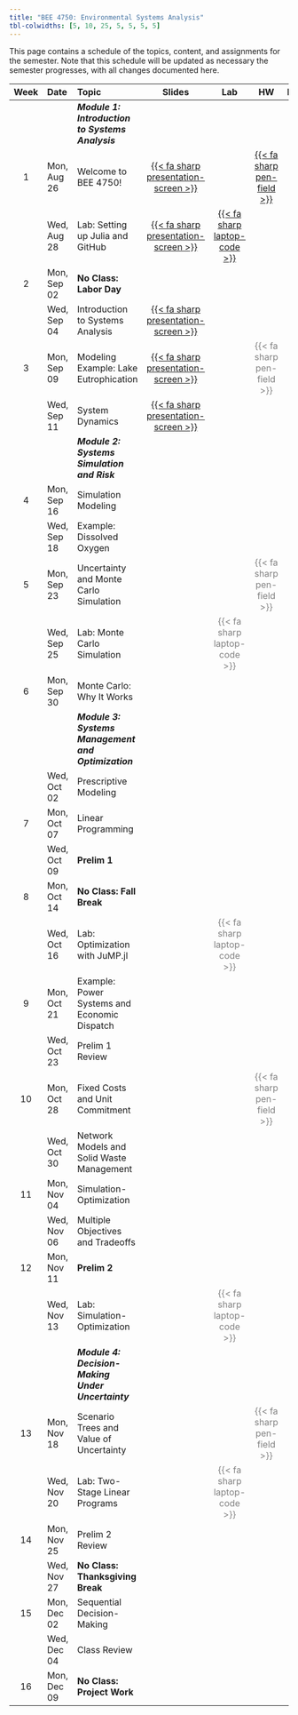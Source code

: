 ```yaml
---
title: "BEE 4750: Environmental Systems Analysis"
tbl-colwidths: [5, 10, 25, 5, 5, 5, 5]
---
```


This page contains a schedule of the topics, content, and assignments for the semester.
Note that this schedule will be updated as necessary the semester progresses, with all changes documented here.

::: column-screen-inset-right
| Week | Date        | Topic | Slides | Lab | HW | Reading |
:-----:|:------------|:------|:------:|:--:|:---:|:--:|:-------:|
| | | ***Module 1: Introduction to Systems Analysis*** | | | | |
| 1    | Mon, Aug 26 | Welcome to BEE 4750! | [{{< fa sharp presentation-screen >}}](slides/lecture01-1-intro.qmd)  | |  [{{< fa sharp pen-field >}}](hw/hw01/hw01.qmd) | |
|      | Wed, Aug 28 | Lab: Setting up Julia and GitHub | [{{< fa sharp presentation-screen >}}](slides/lecture01-2-lab-setup.qmd)  |  [{{< fa sharp laptop-code >}}](labs/lab01/lab01.qmd) | | | 
| 2    | Mon, Sep 02 | **No Class: Labor Day** |  | | | |
|      | Wed, Sep 04 | Introduction to Systems Analysis | [{{< fa sharp presentation-screen >}}](slides/lecture02-2-systems-intro.qmd) | | |  |
| 3    | Mon, Sep 09 | Modeling Example: Lake Eutrophication | [{{< fa sharp presentation-screen >}}](slides/lecture03-1-eutrophication-modeling.qmd) | | [{{< fa sharp pen-field >}}]{style="color:grey"} | |
|      | Wed, Sep 11 | System Dynamics | [{{< fa sharp presentation-screen >}}](slides/lecture03-2-dynamics-feedbacks.qmd) | | | |
| | | ***Module 2: Systems Simulation and Risk*** | | | |
|  4   | Mon, Sep 16 | Simulation Modeling | | | | | 
|      | Wed, Sep 18 | Example: Dissolved Oxygen | | | |
|  5    | Mon, Sep 23 | Uncertainty and Monte Carlo Simulation | | | [{{< fa sharp pen-field >}}]{style="color:grey"} | |
|   | Wed, Sep 25 | Lab: Monte Carlo Simulation |  | [{{< fa sharp laptop-code >}}]{style="color:grey"} | | |
|  6  | Mon, Sep 30 | Monte Carlo: Why It Works | | |  | |
| | | ***Module 3: Systems Management and Optimization*** | | | |
|    | Wed, Oct 02 | Prescriptive Modeling  |  |  | | |
|  7   | Mon, Oct 07 | Linear Programming |  | |   | |
|      | Wed, Oct 09 |  **Prelim 1** | | | |
|  8  | Mon, Oct 14 | **No Class: Fall Break** |  | |  | |
|   | Wed, Oct 16 | Lab: Optimization with JuMP.jl  | |  [{{< fa sharp laptop-code >}}]{style="color:grey"}  | | |
|  9 | Mon, Oct 21 | Example: Power Systems and Economic Dispatch  | | | | |
|    | Wed, Oct 23 | Prelim 1 Review | | |  |  |
|  10  | Mon, Oct 28 |  Fixed Costs and Unit Commitment | |  | [{{< fa sharp pen-field >}}]{style="color:grey"} | | 
|     | Wed, Oct 30 | Network Models and Solid Waste Management | | |  | | 
|  11  | Mon, Nov 04 | Simulation-Optimization  |  |  |  | |
|    | Wed, Nov 06 | Multiple Objectives and Tradeoffs |  |  |  | |
| 12    | Mon, Nov 11 | **Prelim 2**  |  |  | | |
|    | Wed, Nov 13 | Lab: Simulation-Optimization |  | [{{< fa sharp laptop-code >}}]{style="color:grey"} |  | |
| | | ***Module 4: Decision-Making Under Uncertainty*** | | | |
| 13   | Mon, Nov 18 |  Scenario Trees and Value of Uncertainty  | | | [{{< fa sharp pen-field >}}]{style="color:grey"} | |
|    | Wed, Nov 20 | Lab: Two-Stage Linear Programs |  | [{{< fa sharp laptop-code >}}]{style="color:grey"} | | |
|  14  | Mon, Nov 25 |  Prelim 2 Review |   |  |  |  |
|     | Wed, Nov 27 | **No Class: Thanksgiving Break** | | | | |
| 15 | Mon, Dec 02 | Sequential Decision-Making  | | | | |
|    | Wed, Dec 04 | Class Review  | | | | |
|  16 | Mon, Dec 09 | **No Class: Project Work** | | | |  |
:::
